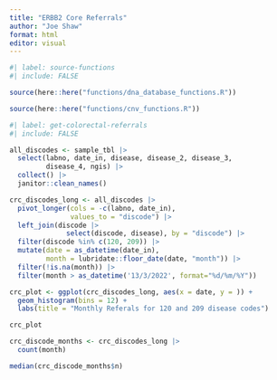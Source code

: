```yaml
---
title: "ERBB2 Core Referrals"
author: "Joe Shaw"
format: html
editor: visual
---
```


```r
#| label: source-functions
#| include: FALSE

source(here::here("functions/dna_database_functions.R"))

source(here::here("functions/cnv_functions.R"))

```

```r
#| label: get-colorectal-referrals
#| include: FALSE

all_discodes <- sample_tbl |> 
  select(labno, date_in, disease, disease_2, disease_3, 
         disease_4, ngis) |> 
  collect() |> 
  janitor::clean_names()

crc_discodes_long <- all_discodes |> 
  pivot_longer(cols = -c(labno, date_in),
               values_to = "discode") |> 
  left_join(discode |> 
              select(discode, disease), by = "discode") |> 
  filter(discode %in% c(120, 209)) |> 
  mutate(date = as_datetime(date_in),
         month = lubridate::floor_date(date, "month")) |> 
  filter(!is.na(month)) |> 
  filter(month > as_datetime('13/3/2022', format="%d/%m/%Y"))

crc_plot <- ggplot(crc_discodes_long, aes(x = date, y = )) +
  geom_histogram(bins = 12) +
  labs(title = "Monthly Referals for 120 and 209 disease codes")

crc_plot

crc_discode_months <- crc_discodes_long |> 
  count(month)

median(crc_discode_months$n)

```
